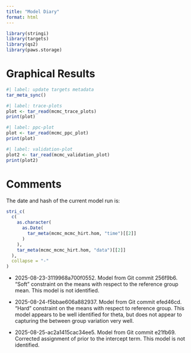 ```yaml
---
title: "Model Diary"
format: html
---
```


```r
library(stringi)
library(targets)
library(qs2)
library(paws.storage)
```

# Graphical Results

```r
#| label: update targets metadata
tar_meta_sync()
```

```r
#| label: trace-plots
plot <- tar_read(mcmc_trace_plots)
print(plot)
```

```r
#| label: ppc-plot
plot <- tar_read(mcmc_ppc_plot)
print(plot)
```

```r
#| label: validation-plot
plot2 <- tar_read(mcmc_validation_plot)
print(plot2)
```

# Comments
The date and hash of the current model run is:
```r
stri_c(
  c(
    as.character(
      as.Date(
        tar_meta(mcmc_mcmc_hirt.hom, "time")[[2]]
      )
    ),
    tar_meta(mcmc_mcmc_hirt.hom, "data")[[2]]
  ),
  collapse = "-"
)
```

- 2025-08-23-3119968a700f0552. Model from Git commit 256f9b6. "Soft" constraint on the means with respect to the reference group mean. This model is not identified.

- 2025-08-24-f5bbae606a882937. Model from Git commit efed46cd. "Hard" constraint on the means with respect to reference group. This model appears to be well identified for theta, but does not appear to capturing the between group variation very well.

- 2025-08-25-ac2a1415cac34ee5. Model from Git commit e21fb69. Corrected assignment of prior to the intercept term. This model is not identified. 

